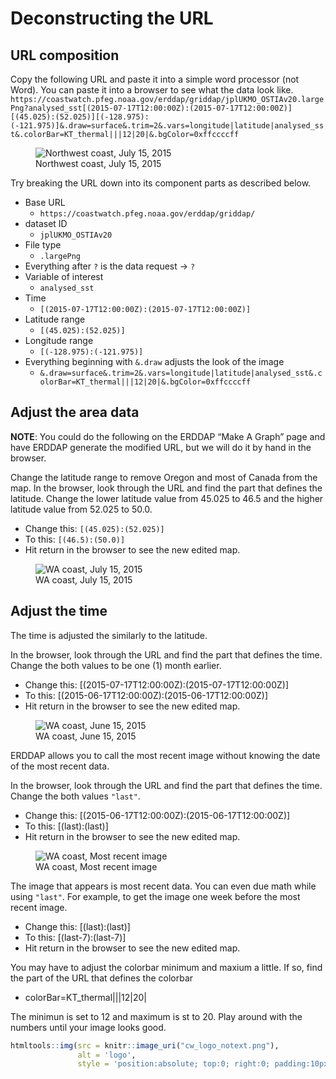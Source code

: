 # Deconstructing the URL {#erddap_url}

## URL composition
Copy the following URL and paste it into a simple word processor (not Word). You can paste it into a browser to see what the data look like.
`https://coastwatch.pfeg.noaa.gov/erddap/griddap/jplUKMO_OSTIAv20.largePng?analysed_sst[(2015-07-17T12:00:00Z):(2015-07-17T12:00:00Z)][(45.025):(52.025)][(-128.975):(-121.975)]&.draw=surface&.trim=2&.vars=longitude|latitude|analysed_sst&.colorBar=KT_thermal|||12|20|&.bgColor=0xffccccff`

![Northwest coast, July 15, 2015](wa_coast_fig3.png)

Try breaking the URL down into its component parts as described below.

* Base URL 
    * `https://coastwatch.pfeg.noaa.gov/erddap/griddap/`  
* dataset ID
    * `jplUKMO_OSTIAv20`
* File type
    * `.largePng`
* Everything after `?` is the data request -> `?`
* Variable of interest
    * `analysed_sst`
* Time
    * `[(2015-07-17T12:00:00Z):(2015-07-17T12:00:00Z)]` 
* Latitude range
    * `[(45.025):(52.025)]`
* Longitude range
    * `[(-128.975):(-121.975)]`
* Everything beginning with `&.draw` adjusts the look of the image  
    * `&.draw=surface&.trim=2&.vars=longitude|latitude|analysed_sst&.colorBar=KT_thermal|||12|20|&.bgColor=0xffccccff`

## Adjust the area data

__NOTE__: You could do the following on the ERDDAP "Make A Graph" page and have ERDDAP generate the modified URL, but we will do it by hand in the browser. 

Change the latitude range to remove Oregon and most of Canada from the map. In the browser, look through the URL and find the part that defines the latitude. Change the lower latitude value from 45.025 to 46.5 and the higher latitude value from 52.025 to 50.0.  

* Change this: `[(45.025):(52.025)]`  
* To this: `[(46.5):(50.0)]`
* Hit return in the browser to see the new edited map.

![WA coast, July 15, 2015](map_justwa.png)

## Adjust the time

The time is adjusted the similarly to the latitude.

In the browser, look through the URL and find the part that defines the time. Change the both values to be one (1) month earlier.

* Change this: [(2015-07-17T12:00:00Z):(2015-07-17T12:00:00Z)]
* To this: [(2015-06-17T12:00:00Z):(2015-06-17T12:00:00Z)]
* Hit return in the browser to see the new edited map.

![WA coast, June 15, 2015](wa_early.png)

ERDDAP allows you to call the most recent image without knowing the date of the most recent data.

In the browser, look through the URL and find the part that defines the time. Change the both values `"last"`.  

* Change this: [(2015-06-17T12:00:00Z):(2015-06-17T12:00:00Z)]  
* To this: [(last):(last)]
* Hit return in the browser to see the new edited map.

![WA coast, Most recent image](https://coastwatch.pfeg.noaa.gov/erddap/griddap/jplUKMO_OSTIAv20.png?analysed_sst[(last):(last)][(46.5):(50.0)][(-128.975):(-121.975)]&.draw=surface&.trim=2&.vars=longitude|latitude|analysed_sst&.colorBar=KT_thermal|||12|20|&.bgColor=0xffccccff)

The image that appears is most recent data. You can even due math while using `"last"`. 
For example, to get the image one week before the most recent image.  

* Change this: [(last):(last)]  
* To this: [(last-7):(last-7)]
* Hit return in the browser to see the new edited map.

You may have to adjust the colorbar minimum and maxium a little. If so, find the part of the URL that defines the colorbar

* colorBar=KT_thermal|||12|20|

The minimun is set to 12 and maximum is st to 20. Play around with the numbers until your image looks good.

```r
htmltools::img(src = knitr::image_uri("cw_logo_notext.png"), 
               alt = 'logo', 
               style = 'position:absolute; top:0; right:0; padding:10px; width:100px')
```




